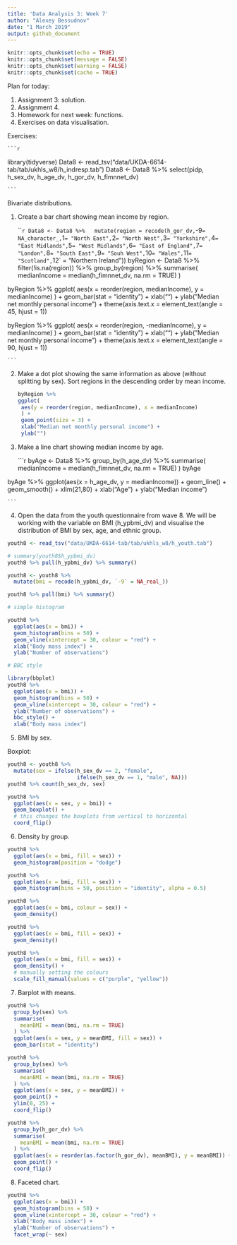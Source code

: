 ```yaml
---
title: 'Data Analysis 3: Week 7'
author: "Alexey Bessudnov"
date: "1 March 2019"
output: github_document
---
```


```r
knitr::opts_chunk$set(echo = TRUE)
knitr::opts_chunk$set(message = FALSE)
knitr::opts_chunk$set(warning = FALSE)
knitr::opts_chunk$set(cache = TRUE)

```
Plan for today:

1. Assignment 3: solution.
2. Assignment 4.
3. Homework for next week: functions.
4. Exercises on data visualisation.

Exercises:

    ```r
library(tidyverse)
Data8 <- read_tsv("data/UKDA-6614-tab/tab/ukhls_w8/h_indresp.tab")
Data8 <- Data8 %>%
  select(pidp, h_sex_dv, h_age_dv, h_gor_dv, h_fimnnet_dv)

    ```

Bivariate distributions.


1. Create a bar chart showing mean income by region.

    ```r
Data8 <- Data8 %>%
  mutate(region = recode(h_gor_dv,
                         `-9` = NA_character_,
                         `1` = "North East",
                         `2` = "North West",
                         `3` = "Yorkshire",
                         `4` = "East Midlands",
                         `5` = "West Midlands",
                         `6` = "East of England",
                         `7` = "London",
                         `8` = "South East",
                         `9` = "Souh West",
                         `10` = "Wales",
                         `11` = "Scotland",
                         `12` = "Northern Ireland"))
byRegion <- Data8 %>%
  filter(!is.na(region)) %>%
  group_by(region) %>%
  summarise(
    medianIncome = median(h_fimnnet_dv, na.rm = TRUE)
  )

byRegion %>%
ggplot(
  aes(x = reorder(region, medianIncome), y = medianIncome)
  ) +
  geom_bar(stat = "identity") +
  xlab("") +
  ylab("Median net monthly personal income") +
  theme(axis.text.x = element_text(angle = 45, hjust = 1))


byRegion %>%
ggplot(
  aes(x = reorder(region, -medianIncome), y = medianIncome)
  ) +
  geom_bar(stat = "identity") +
  xlab("") +
  ylab("Median net monthly personal income") +
  theme(axis.text.x = element_text(angle = 90, hjust = 1))


    ```


2. Make a dot plot showing the same information as above (without splitting by sex). Sort regions in the descending order by mean income.

    ```r
byRegion %>%
ggplot(
  aes(y = reorder(region, medianIncome), x = medianIncome)
  ) +
  geom_point(size = 3) +
  xlab("Median net monthly personal income") +
  ylab("")
    ```

3. Make a line chart showing median income by age.

    ```r
byAge <- Data8 %>%
  group_by(h_age_dv) %>%
  summarise(
    medianIncome = median(h_fimnnet_dv, na.rm = TRUE)
  )
byAge

byAge %>%
        ggplot(aes(x = h_age_dv, y = medianIncome)) +
        geom_line() +
        geom_smooth() +
        xlim(21,80) +
        xlab("Age") +
        ylab("Median income")



    ```


4. Open the data from the youth questionnaire from wave 8. We will be working with the variable on BMI (h_ypbmi_dv) and visualise the distribution of BMI by sex, age, and ethnic group.

```r
youth8 <- read_tsv("data/UKDA-6614-tab/tab/ukhls_w8/h_youth.tab")

# summary(youth8$h_ypbmi_dv)
youth8 %>% pull(h_ypbmi_dv) %>% summary()

youth8 <- youth8 %>%
  mutate(bmi = recode(h_ypbmi_dv, `-9` = NA_real_))

youth8 %>% pull(bmi) %>% summary()

# simple histogram

youth8 %>%
  ggplot(aes(x = bmi)) +
  geom_histogram(bins = 50) +
  geom_vline(xintercept = 30, colour = "red") +
  xlab("Body mass index") +
  ylab("Number of observations")

# BBC style

library(bbplot)
youth8 %>%
  ggplot(aes(x = bmi)) +
  geom_histogram(bins = 50) +
  geom_vline(xintercept = 30, colour = "red") +
  ylab("Number of observations") +
  bbc_style() +
  xlab("Body mass index")

```

5. BMI by sex.

Boxplot:

```r

youth8 <- youth8 %>%
  mutate(sex = ifelse(h_sex_dv == 2, "female",
                      ifelse(h_sex_dv == 1, "male", NA)))
youth8 %>% count(h_sex_dv, sex)

youth8 %>%
  ggplot(aes(x = sex, y = bmi)) +
  geom_boxplot() +
  # this changes the boxplots from vertical to horizontal
  coord_flip()

```

6. Density by group.

```r
youth8 %>%
  ggplot(aes(x = bmi, fill = sex)) +
  geom_histogram(position = "dodge")

youth8 %>%
  ggplot(aes(x = bmi, fill = sex)) +
  geom_histogram(bins = 50, position = "identity", alpha = 0.5)

youth8 %>%
  ggplot(aes(x = bmi, colour = sex)) +
  geom_density()

youth8 %>%
  ggplot(aes(x = bmi, fill = sex)) +
  geom_density()

youth8 %>%
  ggplot(aes(x = bmi, fill = sex)) +
  geom_density() +
  # manually setting the colours
  scale_fill_manual(values = c("purple", "yellow"))

```

7. Barplot with means.

```r
youth8 %>%
  group_by(sex) %>%
  summarise(
    meanBMI = mean(bmi, na.rm = TRUE)
  ) %>%
  ggplot(aes(x = sex, y = meanBMI, fill = sex)) +
  geom_bar(stat = "identity")

youth8 %>%
  group_by(sex) %>%
  summarise(
    meanBMI = mean(bmi, na.rm = TRUE)
  ) %>%
  ggplot(aes(x = sex, y = meanBMI)) +
  geom_point() +
  ylim(0, 25) +
  coord_flip()

youth8 %>%
  group_by(h_gor_dv) %>%
  summarise(
    meanBMI = mean(bmi, na.rm = TRUE)
  ) %>%
  ggplot(aes(x = reorder(as.factor(h_gor_dv), meanBMI), y = meanBMI)) +
  geom_point() +
  coord_flip()

```

8. Faceted chart.

```r
youth8 %>%
  ggplot(aes(x = bmi)) +
  geom_histogram(bins = 50) +
  geom_vline(xintercept = 30, colour = "red") +
  xlab("Body mass index") +
  ylab("Number of observations") +
  facet_wrap(~ sex)

```
